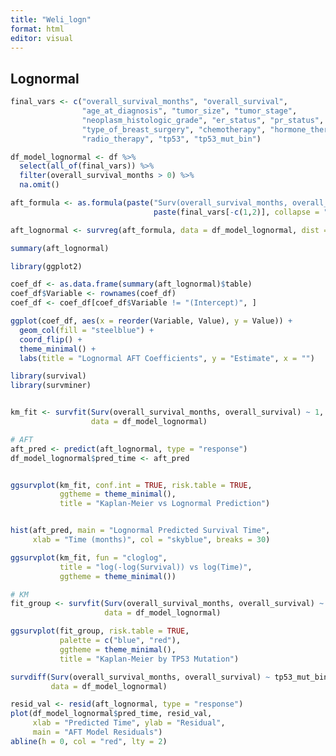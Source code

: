 ```yaml
---
title: "Weli_logn"
format: html
editor: visual
---
```


## Lognormal
```r

final_vars <- c("overall_survival_months", "overall_survival",
                "age_at_diagnosis", "tumor_size", "tumor_stage",
                "neoplasm_histologic_grade", "er_status", "pr_status",
                "type_of_breast_surgery", "chemotherapy", "hormone_therapy",
                "radio_therapy", "tp53", "tp53_mut_bin")

df_model_lognormal <- df %>%
  select(all_of(final_vars)) %>%
  filter(overall_survival_months > 0) %>%
  na.omit()

```

```r
aft_formula <- as.formula(paste("Surv(overall_survival_months, overall_survival) ~", 
                                paste(final_vars[-c(1,2)], collapse = " + ")))

aft_lognormal <- survreg(aft_formula, data = df_model_lognormal, dist = "lognormal")

summary(aft_lognormal)
```


```r
library(ggplot2)

coef_df <- as.data.frame(summary(aft_lognormal)$table)
coef_df$Variable <- rownames(coef_df)
coef_df <- coef_df[coef_df$Variable != "(Intercept)", ]

ggplot(coef_df, aes(x = reorder(Variable, Value), y = Value)) +
  geom_col(fill = "steelblue") +
  coord_flip() +
  theme_minimal() +
  labs(title = "Lognormal AFT Coefficients", y = "Estimate", x = "")

```


```r
library(survival)
library(survminer)


km_fit <- survfit(Surv(overall_survival_months, overall_survival) ~ 1, 
                  data = df_model_lognormal)

# AFT 
aft_pred <- predict(aft_lognormal, type = "response")
df_model_lognormal$pred_time <- aft_pred


ggsurvplot(km_fit, conf.int = TRUE, risk.table = TRUE,
           ggtheme = theme_minimal(),
           title = "Kaplan-Meier vs Lognormal Prediction")


hist(aft_pred, main = "Lognormal Predicted Survival Time", 
     xlab = "Time (months)", col = "skyblue", breaks = 30)

```


```r
ggsurvplot(km_fit, fun = "cloglog", 
           title = "log(-log(Survival)) vs log(Time)", 
           ggtheme = theme_minimal())


```

```r
# KM 
fit_group <- survfit(Surv(overall_survival_months, overall_survival) ~ tp53_mut_bin, 
                     data = df_model_lognormal)

ggsurvplot(fit_group, risk.table = TRUE,
           palette = c("blue", "red"),
           ggtheme = theme_minimal(),
           title = "Kaplan-Meier by TP53 Mutation")

```

```r
survdiff(Surv(overall_survival_months, overall_survival) ~ tp53_mut_bin,
         data = df_model_lognormal)

```


```r
resid_val <- resid(aft_lognormal, type = "response")
plot(df_model_lognormal$pred_time, resid_val,
     xlab = "Predicted Time", ylab = "Residual",
     main = "AFT Model Residuals")
abline(h = 0, col = "red", lty = 2)


```

